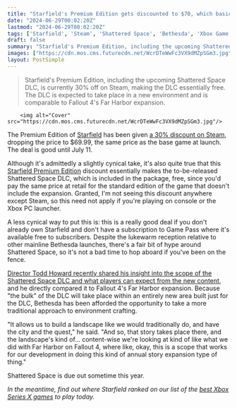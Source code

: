 ```yaml
---
title: "Starfield's Premium Edition gets discounted to $70, which basically makes the Shattered Space DLC free before it even launches"
date: "2024-06-29T00:02:20Z"
lastmod: "2024-06-29T00:02:20Z"
tags: ['Starfield', 'Steam', 'Shattered Space', 'Bethesda', 'Xbox Game Pass', 'Fallout 4', 'Far Harbor', 'RPG']
draft: false
summary: "Starfield's Premium Edition, including the upcoming Shattered Space DLC, is currently 30% off on Steam, making the DLC essentially free. The DLC is expected to take place in a new environment and is comparable to Fallout 4's Far Harbor expansion."
images: ["https://cdn.mos.cms.futurecdn.net/WcrDTeWwFc3VX9dMZpSGm3.jpg"]
layout: PostSimple
---
```

> Starfield's Premium Edition, including the upcoming Shattered Space DLC, is currently 30% off on Steam, making the DLC essentially free. The DLC is expected to take place in a new environment and is comparable to Fallout 4's Far Harbor expansion.


        <img alt="Cover" src="https://cdn.mos.cms.futurecdn.net/WcrDTeWwFc3VX9dMZpSGm3.jpg"/>
        
The Premium Edition of [Starfield](https://www.gamesradar.com/starfield-guide/) has been given [a 30% discount on Steam](https://store.steampowered.com/app/1716740/Starfield/), dropping the price to $69.99, the same price as the base game at launch. The deal is good until July 11.

Although it's admittedly a slightly cynical take, it's also quite true that this [Starfield Premium Edition](https://www.gamesradar.com/starfield-premium-edition/) discount essentially makes the to-be-released Shattered Space DLC, which is included in the package, free, since you'd pay the same price at retail for the standard edition of the game that doesn't include the expansion. Granted, I'm not seeing this discount anywhere except Steam, so this need not apply if you're playing on console or the Xbox PC launcher.

A less cynical way to put this is: this is a really good deal if you don't already own Starfield and don't have a subscription to Game Pass where it's available free to subscribers. Despite the lukewarm reception relative to other mainline Bethesda launches, there's a fair bit of hype around Shattered Space, so it's not a bad time to hop aboard if you've been on the fence.

[Director Todd Howard recently shared his insight into the scope of the Shattered Space DLC and what players can expect from the new content](https://www.gamesradar.com/games/rpg/todd-howard-says-starfields-shattered-space-dlc-has-been-built-traditionally-and-is-most-similar-to-fallout-4s-far-harbor-expansion/), and he directly compared it to Fallout 4's Far Harbor expansion. Because "the bulk" of the DLC will take place within an entirely new area built just for the DLC, Bethesda has been afforded the opportunity to take a more traditional approach to environment crafting.

"It allows us to build a landscape like we would traditionally do, and have the city and the quest," he said. "And so, that story takes place there, and the landscape's kind of… content-wise we're looking at kind of like what we did with Far Harbor on Fallout 4, where like, okay, this is a scope that works for our development in doing this kind of annual story expansion type of thing."

Shattered Space is due out sometime this year.

*In the meantime, find out where Starfield ranked on our list of the *[<em>best Xbox Series X games</em>](https://www.gamesradar.com/best-xbox-series-x-games/)* to play today.*
        